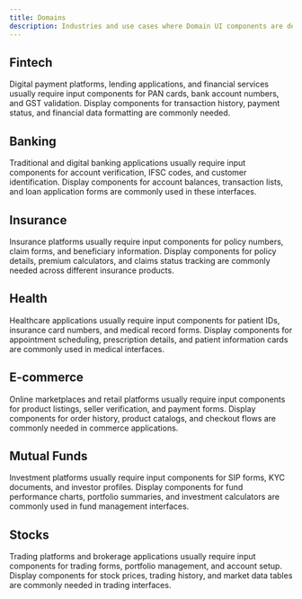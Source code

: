 ```yaml
---
title: Domains
description: Industries and use cases where Domain UI components are designed to help.
---
```


## Fintech

Digital payment platforms, lending applications, and financial services usually require input components for PAN cards, bank account numbers, and GST validation. Display components for transaction history, payment status, and financial data formatting are commonly needed.

## Banking

Traditional and digital banking applications usually require input components for account verification, IFSC codes, and customer identification. Display components for account balances, transaction lists, and loan application forms are commonly used in these interfaces.

## Insurance

Insurance platforms usually require input components for policy numbers, claim forms, and beneficiary information. Display components for policy details, premium calculators, and claims status tracking are commonly needed across different insurance products.

## Health

Healthcare applications usually require input components for patient IDs, insurance card numbers, and medical record forms. Display components for appointment scheduling, prescription details, and patient information cards are commonly used in medical interfaces.

## E-commerce

Online marketplaces and retail platforms usually require input components for product listings, seller verification, and payment forms. Display components for order history, product catalogs, and checkout flows are commonly needed in commerce applications.

## Mutual Funds

Investment platforms usually require input components for SIP forms, KYC documents, and investor profiles. Display components for fund performance charts, portfolio summaries, and investment calculators are commonly used in fund management interfaces.

## Stocks

Trading platforms and brokerage applications usually require input components for trading forms, portfolio management, and account setup. Display components for stock prices, trading history, and market data tables are commonly needed in trading interfaces.